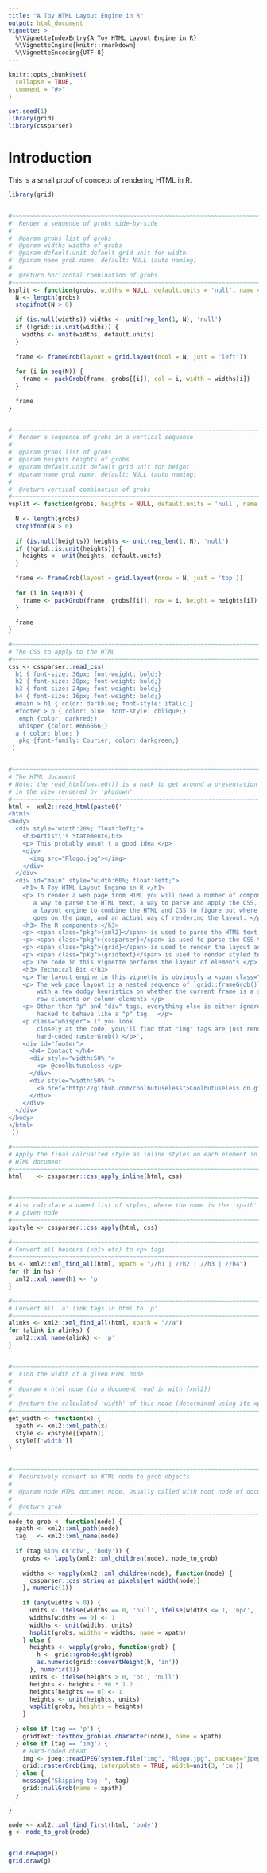```yaml
---
title: "A Toy HTML Layout Engine in R"
output: html_document
vignette: >
  %\VignetteIndexEntry{A Toy HTML Layout Engine in R}
  %\VignetteEngine{knitr::rmarkdown}
  %\VignetteEncoding{UTF-8}
---
```


```r
knitr::opts_chunk$set(
  collapse = TRUE,
  comment = "#>"
)
```

```r
set.seed(1)
library(grid)
library(cssparser)
```


# Introduction

This is a small proof of concept of rendering HTML in R.


```r
library(grid)


#~~~~~~~~~~~~~~~~~~~~~~~~~~~~~~~~~~~~~~~~~~~~~~~~~~~~~~~~~~~~~~~~~~~~~~~~~~~~~
#' Render a sequence of grobs side-by-side
#'
#' @param grobs list of grobs
#' @param widths widths of grobs
#' @param default.unit default grid unit for width. 
#' @param name grob name. default: NULL (auto naming)
#'
#' @return horizontal combination of grobs
#~~~~~~~~~~~~~~~~~~~~~~~~~~~~~~~~~~~~~~~~~~~~~~~~~~~~~~~~~~~~~~~~~~~~~~~~~~~~~
hsplit <- function(grobs, widths = NULL, default.units = 'null', name = NULL) {
  N <- length(grobs)
  stopifnot(N > 0)
  
  if (is.null(widths)) widths <- unit(rep_len(1, N), 'null')
  if (!grid::is.unit(widths)) {
    widths <- unit(widths, default.units)
  }
  
  frame <- frameGrob(layout = grid.layout(ncol = N, just = 'left'))
  
  for (i in seq(N)) {
    frame <- packGrob(frame, grobs[[i]], col = i, width = widths[i])
  }
  
  frame
}


#~~~~~~~~~~~~~~~~~~~~~~~~~~~~~~~~~~~~~~~~~~~~~~~~~~~~~~~~~~~~~~~~~~~~~~~~~~~~~
#' Render a sequence of grobs in a vertical sequence
#'
#' @param grobs list of grobs
#' @param heights heights of grobs
#' @param default.unit default grid unit for height 
#' @param name grob name. default: NULL (auto naming)
#'
#' @return vertical combination of grobs
#~~~~~~~~~~~~~~~~~~~~~~~~~~~~~~~~~~~~~~~~~~~~~~~~~~~~~~~~~~~~~~~~~~~~~~~~~~~~~
vsplit <- function(grobs, heights = NULL, default.units = 'null', name = NULL) {
  
  N <- length(grobs)
  stopifnot(N > 0)
  
  if (is.null(heights)) heights <- unit(rep_len(1, N), 'null')
  if (!grid::is.unit(heights)) {
    heights <- unit(heights, default.units)
  }
  
  frame <- frameGrob(layout = grid.layout(nrow = N, just = 'top'))
  
  for (i in seq(N)) {
    frame <- packGrob(frame, grobs[[i]], row = i, height = heights[i])
  }
  
  frame
}
```





```r
#~~~~~~~~~~~~~~~~~~~~~~~~~~~~~~~~~~~~~~~~~~~~~~~~~~~~~~~~~~~~~~~~~~~~~~~~~~~~~
# The CSS to apply to the HTML
#~~~~~~~~~~~~~~~~~~~~~~~~~~~~~~~~~~~~~~~~~~~~~~~~~~~~~~~~~~~~~~~~~~~~~~~~~~~~~
css <- cssparser::read_css('
  h1 { font-size: 36px; font-weight: bold;}
  h2 { font-size: 30px; font-weight: bold;}
  h3 { font-size: 24px; font-weight: bold;}
  h4 { font-size: 16px; font-weight: bold;}
  #main > h1 { color: darkblue; font-style: italic;}
  #footer > p { color: blue; font-style: oblique;}
  .emph {color: darkred;}
  .whisper {color: #666666;}
  a { color: blue; }
  .pkg {font-family: Courier; color: darkgreen;}
')


#~~~~~~~~~~~~~~~~~~~~~~~~~~~~~~~~~~~~~~~~~~~~~~~~~~~~~~~~~~~~~~~~~~~~~~~~~~~~~
# The HTML document
# Note: the read_html(paste0()) is a hack to get around a presentation limitation
# in the view rendered by 'pkgdown'
#~~~~~~~~~~~~~~~~~~~~~~~~~~~~~~~~~~~~~~~~~~~~~~~~~~~~~~~~~~~~~~~~~~~~~~~~~~~~~
html <- xml2::read_html(paste0('
<html>
<body>
  <div style="width:20%; float:left;">
    <h3>Artist\'s Statement</h3>
    <p> This probably wasn\'t a good idea </p>
    <div> 
      <img src="Rlogo.jpg"></img>
    </div>
  </div>
  <div id="main" style="width:60%; float:left;">
    <h1> A Toy HTML Layout Engine in R </h1>
    <p> To render a web page from HTML you will need a number of components: 
       a way to parse the HTML text, a way to parse and apply the CSS, 
       a layout engine to combine the HTML and CSS to figure out where everything
       goes on the page, and an actual way of rendering the layout. </p>
    <h3> The R components </h3>
    <p> <span class="pkg">{xml2}</span> is used to parse the HTML text into structured representation in R </p>
    <p> <span class="pkg">{cssparser}</span> is used to parse the CSS text into structured representation in R </p>','
    <p> <span class="pkg">{grid}</span> is used to render the layout as frame objects </p>
    <p> <span class="pkg">{gridtext}</span> is used to render styled text blocks </p>
    <p> The code in this vignette performs the layout of elements </p>
    <h3> Technical Bit </h3>
    <p> The layout engine in this vignette is obviously a <span class="emph"> complete hack. </span> </p>
    <p> The web page layout is a nested sequence of `grid::frameGrob()` objects, 
        with a few dodgy heuristics on whether the current frame is a sequence of
        row elements or column elements </p>
    <p> Other than "p" and "div" tags, everything else is either ignored or 
        hacked to behave like a "p" tag.  </p>
    <p class="whisper"> If you look 
        closely at the code, you\'ll find that "img" tags are just rendered via a 
        hard-coded rasterGrob() </p>','
    <div id="footer"> 
      <h4> Contact </h4>
      <div style="width:50%;">
        <p> @coolbutuseless </p>
      </div>
      <div style="width:50%;">
        <a href="http://github.com/coolbutuseless">Coolbutuseless on github</a>
      </div>
    </div>
  </div>
</body>
</html>
'))
```


```r
#~~~~~~~~~~~~~~~~~~~~~~~~~~~~~~~~~~~~~~~~~~~~~~~~~~~~~~~~~~~~~~~~~~~~~~~~~~~~~
# Apply the final calcualted style as inline styles on each element in the
# HTML document
#~~~~~~~~~~~~~~~~~~~~~~~~~~~~~~~~~~~~~~~~~~~~~~~~~~~~~~~~~~~~~~~~~~~~~~~~~~~~~
html    <- cssparser::css_apply_inline(html, css)


#~~~~~~~~~~~~~~~~~~~~~~~~~~~~~~~~~~~~~~~~~~~~~~~~~~~~~~~~~~~~~~~~~~~~~~~~~~~~~
# Also calculate a named list of styles, where the name is the 'xpath' to
# a given node
#~~~~~~~~~~~~~~~~~~~~~~~~~~~~~~~~~~~~~~~~~~~~~~~~~~~~~~~~~~~~~~~~~~~~~~~~~~~~~
xpstyle <- cssparser::css_apply(html, css)
```


```r
#~~~~~~~~~~~~~~~~~~~~~~~~~~~~~~~~~~~~~~~~~~~~~~~~~~~~~~~~~~~~~~~~~~~~~~~~~~~~~
# Convert all headers (<h1> etc) to <p> tags
#~~~~~~~~~~~~~~~~~~~~~~~~~~~~~~~~~~~~~~~~~~~~~~~~~~~~~~~~~~~~~~~~~~~~~~~~~~~~~
hs <- xml2::xml_find_all(html, xpath = "//h1 | //h2 | //h3 | //h4")
for (h in hs) {
  xml2::xml_name(h) <- 'p'
}

#~~~~~~~~~~~~~~~~~~~~~~~~~~~~~~~~~~~~~~~~~~~~~~~~~~~~~~~~~~~~~~~~~~~~~~~~~~~~~
# Convert all 'a' link tags in html to 'p'
#~~~~~~~~~~~~~~~~~~~~~~~~~~~~~~~~~~~~~~~~~~~~~~~~~~~~~~~~~~~~~~~~~~~~~~~~~~~~~
alinks <- xml2::xml_find_all(html, xpath = "//a")
for (alink in alinks) {
  xml2::xml_name(alink) <- 'p'
}


#~~~~~~~~~~~~~~~~~~~~~~~~~~~~~~~~~~~~~~~~~~~~~~~~~~~~~~~~~~~~~~~~~~~~~~~~~~~~~
#' Find the width of a given HTML node
#'
#' @param x html node (in a document read in with {xml2})
#'
#' @return the calculated 'width' of this node (determined using its xpath)
#~~~~~~~~~~~~~~~~~~~~~~~~~~~~~~~~~~~~~~~~~~~~~~~~~~~~~~~~~~~~~~~~~~~~~~~~~~~~~
get_width <- function(x) {
  xpath <- xml2::xml_path(x)
  style <- xpstyle[[xpath]]
  style[['width']]
}


#~~~~~~~~~~~~~~~~~~~~~~~~~~~~~~~~~~~~~~~~~~~~~~~~~~~~~~~~~~~~~~~~~~~~~~~~~~~~~
#' Recursively convert an HTML node to grob objects
#'
#' @param node HTML documet node. Usually called with root node of document
#'
#' @return grob
#~~~~~~~~~~~~~~~~~~~~~~~~~~~~~~~~~~~~~~~~~~~~~~~~~~~~~~~~~~~~~~~~~~~~~~~~~~~~~
node_to_grob <- function(node) {
  xpath <- xml2::xml_path(node)
  tag   <- xml2::xml_name(node)
  
  if (tag %in% c('div', 'body')) {
    grobs <- lapply(xml2::xml_children(node), node_to_grob)
    
    widths <- vapply(xml2::xml_children(node), function(node) {
      cssparser::css_string_as_pixels(get_width(node)) 
    }, numeric(1))
    
    if (any(widths > 0)) {
      units <- ifelse(widths == 0, 'null', ifelse(widths <= 1, 'npc', 'px'))
      widths[widths == 0] <- 1
      widths <- unit(widths, units)
      hsplit(grobs, widths = widths, name = xpath)
    } else {
      heights <- vapply(grobs, function(grob) {
        h <- grid::grobHeight(grob)
        as.numeric(grid::convertHeight(h, 'in'))
      }, numeric(1))
      units <- ifelse(heights > 0, 'pt', 'null')
      heights <- heights * 96 * 1.2
      heights[heights == 0] <- 1
      heights <- unit(heights, units) 
      vsplit(grobs, heights = heights)
    }
    
  } else if (tag == 'p') {
    gridtext::textbox_grob(as.character(node), name = xpath)
  } else if (tag == 'img') {
    # Hard-coded cheat
    img <- jpeg::readJPEG(system.file("img", "Rlogo.jpg", package="jpeg"))
    grid::rasterGrob(img, interpolate = TRUE, width=unit(3, 'cm'))
  } else {
    message("Skipping tag: ", tag)
    grid::nullGrob(name = xpath)
  }
  
}
```


```r
node <- xml2::xml_find_first(html, 'body')
g <- node_to_grob(node)


grid.newpage()
grid.draw(g)
```











